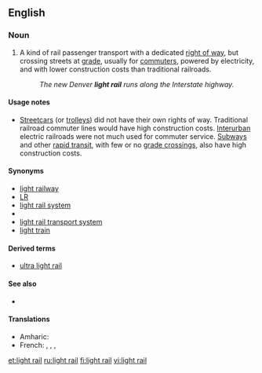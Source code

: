 ==English==
{{wikipedia|Light rail}}

===Noun===
{{en-noun}}

# {{lb|en|US|transport}} A kind of rail passenger transport with a dedicated [[right of way]], but crossing streets at [[grade]], usually for [[commuters]], powered by electricity, and with lower construction costs than traditional railroads.
#: ''The new Denver '''light rail''' runs along the Interstate highway.''

====Usage notes====
* [[streetcars|Streetcars]] (or [[trolleys]]) did not have their own rights of way. Traditional railroad commuter lines would have high construction costs. [[interurban|Interurban]] electric railroads were not much used for commuter service. [[subway|Subways]] and other [[rapid transit]], with few or no [[grade crossings]], also have high construction costs.

====Synonyms====
* [[light railway]] {{qualifier|British}}
* [[LR]] {{qualifier|abbreviation}}
* [[light rail system]]
* {{l|en|light rail transit}}
* [[light rail transport system]]
* [[light train]]

====Derived terms====
* [[ultra light rail]]

====See also====
* {{l|en|tramway}}

====Translations====
{{trans-top}}
* Amharic: {{t|am|ቀላል ባቡር|tr=k’elali baburi|sc=Ethi}}
* French: {{t|fr|train léger}} {{gloss|light train}}, {{t|fr|système léger sur rail}} {{gloss|light rail system}}, {{t|fr|système de transport léger sur rail}} {{gloss|light rail transport system}}, {{t|fr|transit léger sur rail}}
{{trans-mid}}
{{trans-bottom}}

[[et:light rail]]
[[ru:light rail]]
[[fi:light rail]]
[[vi:light rail]]